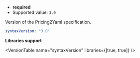
- **required**
- Supported value: `3.0`

Version of the Pricing2Yaml specification.

```yaml
syntaxVersion: "3.0"
```

**Libraries support**

<VersionTable name="syntaxVersion" libraries={[true, true]} />